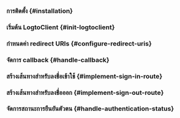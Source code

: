 

<PhpGuideTip />

### การติดตั้ง \{#installation}

<Installation />

### เริ่มต้น LogtoClient \{#init-logtoclient}

<InitLogtoClient />

### กำหนดค่า redirect URIs \{#configure-redirect-uris}

<SignInFlowSummary />

<AssumingUrl />

<WebConfigureRedirectUris />

### จัดการ callback \{#handle-callback}

<ImplementCallbackRoute />

### สร้างเส้นทางสำหรับลงชื่อเข้าใช้ \{#implement-sign-in-route}

<ImplementSignInRoute />

### สร้างเส้นทางสำหรับลงชื่อออก \{#implement-sign-out-route}

<ImplementSignOutRoute />

### จัดการสถานะการยืนยันตัวตน \{#handle-authentication-status}

<HandleAuthenticationStatus />

<Checkpoint />

